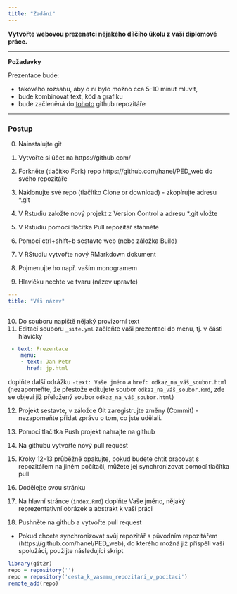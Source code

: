 ```yaml
---
title: "Zadání"
---
```



**Vytvořte webovou prezenatci nějakého dílčího úkolu z vaší diplomové práce.**

---

**Požadavky**

Prezentace bude:

- takového rozsahu, aby o ní bylo možno cca 5-10 minut mluvit,
- bude kombinovat text, kód a grafiku
- bude začleněná do [tohoto](https://github.com/hanel/PED_web) github repozitáře


---

### Postup

0. Nainstalujte git
1. Vytvořte si účet na https://github.com/
2. Forkněte (tlačítko Fork) repo https://github.com/hanel/PED_web do svého repozitáře
3. Naklonujte své repo (tlačítko Clone or download) - zkopírujte adresu *.git
4. V Rstudiu založte nový projekt z Version Control a adresu *.git vložte
5. V Rstudiu pomocí tlačítka Pull repozitář stáhněte
6. Pomocí ctrl+shift+b sestavte web (nebo záložka Build)

7. V RStudiu vytvořte nový RMarkdown dokument
8. Pojmenujte ho např. vaším monogramem
9. Hlavičku nechte ve tvaru (název upravte)

```yaml
---
title: "Váš název"
---

```

10. Do souboru napiště nějaký provizorní text
11. Editací souboru `_site.yml` začleňte vaši prezentaci do menu, tj. v části hlavičky

```yaml
 - text: Prezentace
    menu:
    - text: Jan Petr
      href: jp.html
```

doplňte další odrážku `-text: Vaše jméno` a `href: odkaz_na_váš_soubor.html` (nezapomeňte, že přestože editujete soubor `odkaz_na_váš_soubor.Rmd`, zde se objeví již přeložený soubor `odkaz_na_váš_soubor.html`)

12. Projekt sestavte, v záložce Git zaregistrujte změny (Commit) - nezapomeňte přidat zprávu o tom, co jste udělali.
13. Pomocí tlačitka Push projekt nahrajte na github
14. Na githubu vytvořte nový pull request 

15. Kroky 12-13 průběžně opakujte, pokud budete chtít pracovat s repozitářem na jiném počítači, můžete jej synchronizovat pomocí tlačítka pull

16. Dodělejte svou stránku

17. Na hlavní stránce (`index.Rmd`) doplňte Vaše jméno, nějaký reprezentativní obrázek a abstrakt k vaší práci 

18. Pushněte na github a vytvořte pull request

* Pokud chcete synchronizovat svůj repozitář s původním repozitářem (https://github.com/hanel/PED_web), do kterého možná již přispěli vaši spolužáci, použijte následující skript

```r
library(git2r)
repo = repository('')
repo = repository('cesta_k_vasemu_repozitari_v_pocitaci')
remote_add(repo)
```

